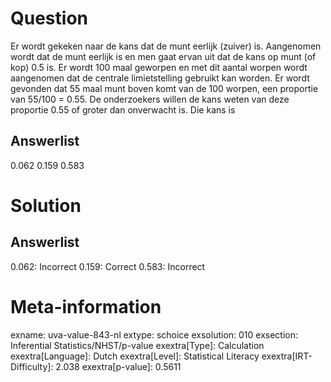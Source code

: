Question
========

Er wordt gekeken naar de kans dat de munt eerlijk (zuiver) is.
Aangenomen wordt dat de munt eerlijk is en men gaat ervan uit dat de
kans op munt (of kop) 0.5 is. Er wordt 100 maal geworpen en met dit
aantal worpen wordt aangenomen dat de centrale limietstelling gebruikt
kan worden. Er wordt gevonden dat 55 maal munt boven komt van de 100
worpen, een proportie van 55/100 = 0.55. De onderzoekers willen de kans
weten van deze proportie 0.55 of groter dan onverwacht is. Die kans is

Answerlist
----------

0.062
0.159
0.583

Solution
========

Answerlist
----------

0.062: Incorrect
0.159: Correct
0.583: Incorrect

Meta-information
================
exname: uva-value-843-nl
extype: schoice
exsolution: 010
exsection: Inferential Statistics/NHST/p-value
exextra[Type]: Calculation
exextra[Language]: Dutch
exextra[Level]: Statistical Literacy
exextra[IRT-Difficulty]: 2.038
exextra[p-value]: 0.5611
